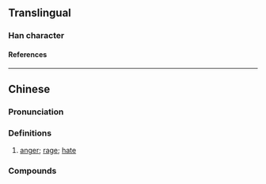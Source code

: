 {{character info}}
==Translingual==

===Han character===
{{Han char|rn=61|rad=心|as=14|sn=17|four=94081|canj=PJBO|ids=⿰忄疐}}

====References====
{{Han ref|kx=0407.040|dkj=11400|dj=0748.020|hdz=42367.030|uh=61E5}}

----

==Chinese==
{{zh-forms}}

===Pronunciation===
{{zh-pron
|m=zhì
|c=zi3
|mc=y
|oc=y
|cat=n
}}

===Definitions===
{{zh-hanzi}}

# {{lb|zh|literary}} [[anger]]; [[rage]]; [[hate]]

===Compounds===
{{zh-der|忿懥}}